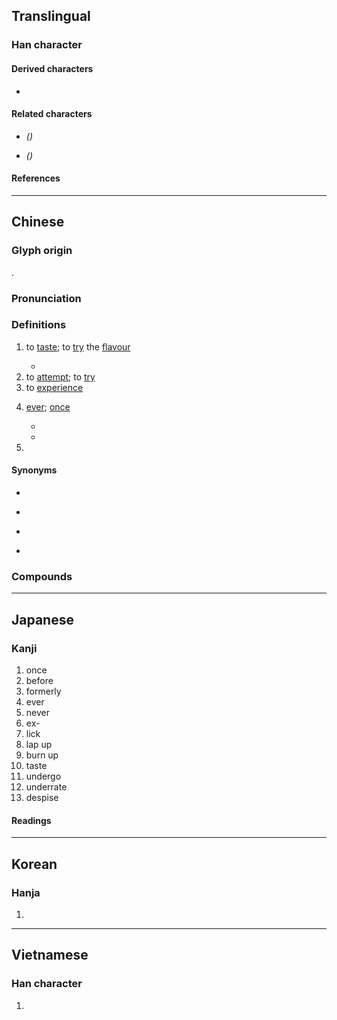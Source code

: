 {{also|嚐|甞|尝}}
{{character info}}
==Translingual==

===Han character===
{{Han char|rn=30|rad=口|as=11|sn=14|four=90601|canj=FBRPA|ids=⿱𫩠旨}}

====Derived characters====
* {{l|mul|[[嚐]], [[鱨]]([[鲿]])}}

====Related characters====
* {{l|mul|[[尝]]}} ''({{w|Simplified Chinese}})''
* {{l|mul|[[嚐]], [[甞]]}} ''({{w|Variant Chinese character|Variant forms}})''

====References====
{{Han ref|kx=0206.090|dkj=04205|dj=0429.070|hdz=21529.090|uh=5617}}

----

==Chinese==
{{zh-forms|s=尝|t2=嚐|alt=甞|note={{lang|zh|嚐}}: “to taste; to experience”}}

===Glyph origin===
{{Han etym}}
{{Han compound|尚|旨|ls=psc|c1=p|c2=s|t2=will; intention}}.

===Pronunciation===
{{zh-pron
|m=cháng
|c=soeng4
|h=pfs=sòng
|md=siòng
|mn=qz,tw,xm:siông/zz:siâng/chn̂g/qz,xm:sióng/zz:siáng
|mn_note=siông/siâng - literary; chn̂g - vernacular; sióng/siáng - vernacular (俗)
|mn-t=sion5/siên5/siang5
|mn-t_note=sion5/siên5 - vernacular (siên5 - Chaozhou, Chenghai); siang5 - literary
|w=
|mc=y
|oc=y
|cat=v,adv,pn
}}

===Definitions===
{{zh-hanzi}}

# to [[taste]]; to [[try]] the [[flavour]]
#: {{zh-alt-inline|嚐}}
#: {{zh-x|來 嘗 嘗 這個 蛋糕 吧。|Come and have a taste of this cake.}}
#* {{zh-x|你 且 掇 一 瓶 御酒 過來，我 先 嘗 一 嘗 滋味。||ref=Shuihuzhuan}}
# to [[attempt]]; to [[try]]
# to [[experience]]
#: {{zh-x|嘗 到 甜頭|to come to know the benefits}}
#: {{zh-x|嘗 盡 辛酸|to experience all kinds of hardship}}
# {{lb|zh|literary}} [[ever]]; [[once]]
#: {{zh-x|何嘗|ever so}}
#* {{zh-x|吾 嘗 終日 而 思 矣，不如 須臾 之 所 學 也。|I have '''once''' engaged in thinking for the whole day, and it cannot compare with a moment of learning.|ref=Xunzi}}
#* {{zh-x|^王 ^驩 朝{zhāo}暮 見{xiàn}，反 ^齊 ^滕 之 路，未嘗 與 之 言 行事 也。|Wang Huan, morning and evening, waited upon Mencius, who, during all the way to Teng and back, '''never''' spoke to him about the business of their mission.|ref=Mengzi}}
# {{surname|zh}}

====Synonyms====
* {{sense|to taste}}
{{zh-syn-saurus|品嘗}}
{{zh-dial}}
* {{sense|to attempt}}
{{zh-syn-saurus|嘗試}}
* {{sense|to experience}} {{zh-l|感受}}
* {{sense|ever}}
{{zh-syn-saurus|以前}}

===Compounds===
{{zh-der|何嘗|嘗甜頭|嘗膽臥薪|備嘗艱苦|嘗藥|嘗湯戲|備嘗辛苦|佐饔得嘗|得未嘗有|嘗膳|孟嘗君|奉蒸嘗|坐薪嘗膽|嘗鼎一臠|嘗試|嘗膽|嘗嘗|嘗草|嘗酸|嘗新|嘗敵|嘗巧|品嘗|備嘗憂患|未嘗不可|未嘗|淺嘗輒止|淺嘗則止|烝嘗|淺嘗|枕戈嘗膽|臥薪嘗膽|越王嘗蓼}}

{{zh-cat|Elementary}}

----

==Japanese==

===Kanji===
{{ja-kanji|grade=|rs=口11}}

# once
# before
# formerly
# ever
# never
# ex-
# lick
# lap up
# burn up
# taste
# undergo
# underrate
# despise

====Readings====
{{ja-readings
|goon=じょう
|kanon=しょう
|kun=な-める, こころ-みる, かつ-て
}}

----

==Korean==

===Hanja===
{{ko-hanja|hangeul=상|rv=sang|mr=sang}}

# {{rfdef|ko|sort=口11}}

----

==Vietnamese==

===Han character===
{{vi-readings|reading=thường|rs=口11}}

# {{rfdef|vi|sort=口11}}